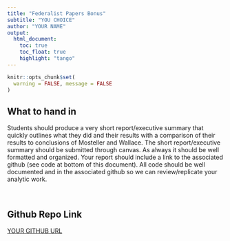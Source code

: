```yaml
---
title: "Federalist Papers Bonus"
subtitle: "YOU CHOICE"
author: "YOUR NAME"
output: 
  html_document:
    toc: true
    toc_float: true
    highlight: "tango"
---
```


<!-- Set global options for R code chunks -->
```r
knitr::opts_chunk$set(
  warning = FALSE, message = FALSE
)
```


## What to hand in

Students should produce a very short report/executive summary that quickly outlines what they did and their results with a comparison of their results to conclusions of Mosteller and Wallace. The short report/executive summary should be submitted through canvas. As always it should be well formatted and organized. Your report should include a link to the associated github (see code at bottom of this document). All code should be well documented and in the associated github so we can review/replicate your analytic work. 

<br>

## Github Repo Link

[YOUR GITHUB URL](YOUR-GITHUB-URL){target="_blank"}
